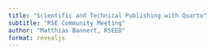 ```yaml
---
title: "Scientific and Technical Publishing with Quarto"
subtitle: "RSE Community Meeting"
author: "Matthias Bannert, RSEED"
format: revealjs
---
```


